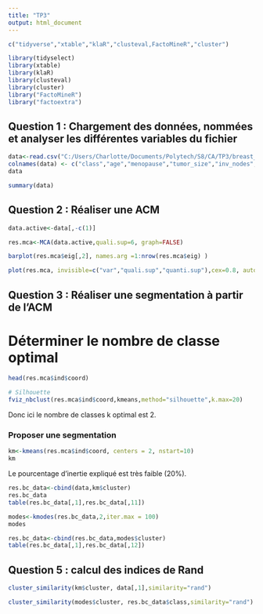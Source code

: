 ```yaml
---
title: "TP3"
output: html_document
---
```

```r
c("tidyverse","xtable","klaR","clusteval,FactoMineR","cluster")

library(tidyselect)
library(xtable)
library(klaR)
library(clusteval)
library(cluster)
library("FactoMineR")
library("factoextra")
```

## Question 1 : Chargement des données, nommées et analyser les différentes variables du fichier
```r
data<-read.csv("C:/Users/Charlotte/Documents/Polytech/S8/CA/TP3/breast_cancer.csv", sep=",")
colnames(data) <- c("class","age","menopause","tumor_size","inv_nodes","node_caps","deg_maling","breast","brest_quad","irradiat")
data
```

```r
summary(data)
```

## Question 2 : Réaliser une ACM

```r
data.active<-data[,-c(1)]

res.mca<-MCA(data.active,quali.sup=6, graph=FALSE)

```

```r
barplot(res.mca$eig[,2], names.arg =1:nrow(res.mca$eig) )
```

```r
plot(res.mca, invisible=c("var","quali.sup","quanti.sup"),cex=0.8, autoLab="yes")
```

## Question 3 : Réaliser une segmentation à partir de l'ACM

# Déterminer le nombre de classe optimal
```r
head(res.mca$ind$coord)
```


```r
# Silhouette
fviz_nbclust(res.mca$ind$coord,kmeans,method="silhouette",k.max=20)
```

Donc ici le nombre de classes k optimal est 2.

### Proposer une segmentation 
```r
km<-kmeans(res.mca$ind$coord, centers = 2, nstart=10)
km
```

Le pourcentage d'inertie expliqué est très faible (20%).

```r
res.bc_data<-cbind(data,km$cluster)
res.bc_data
table(res.bc_data[,1],res.bc_data[,11])
```

```r
modes<-kmodes(res.bc_data,2,iter.max = 100)
modes
```

```r
res.bc_data<-cbind(res.bc_data,modes$cluster)
table(res.bc_data[,1],res.bc_data[,12])
```


## Question 5 : calcul des indices de Rand

```r
cluster_similarity(km$cluster, data[,1],similarity="rand")
```

```r
cluster_similarity(modes$cluster, res.bc_data$class,similarity="rand")
```

